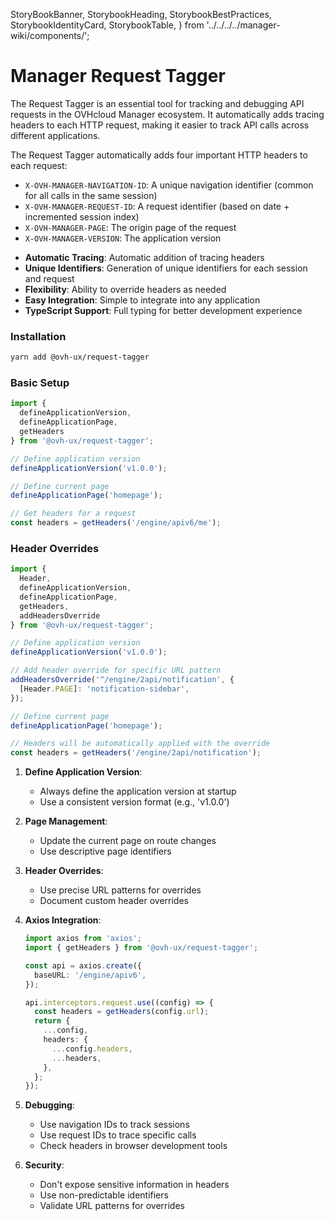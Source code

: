   StoryBookBanner,
  StorybookHeading,
  StorybookBestPractices,
  StorybookIdentityCard,
  StorybookTable,
} from '../../../../manager-wiki/components/';


<Meta title="Core/request-tagger/Overview" />

# Manager Request Tagger

The Request Tagger is an essential tool for tracking and debugging API requests in the OVHcloud Manager ecosystem. It automatically adds tracing headers to each HTTP request, making it easier to track API calls across different applications.

<StorybookHeading label="Overview" level={2} />

The Request Tagger automatically adds four important HTTP headers to each request:

- `X-OVH-MANAGER-NAVIGATION-ID`: A unique navigation identifier (common for all calls in the same session)
- `X-OVH-MANAGER-REQUEST-ID`: A request identifier (based on date + incremented session index)
- `X-OVH-MANAGER-PAGE`: The origin page of the request
- `X-OVH-MANAGER-VERSION`: The application version

<StorybookHeading label="Key Features" level={2} />

- **Automatic Tracing**: Automatic addition of tracing headers
- **Unique Identifiers**: Generation of unique identifiers for each session and request
- **Flexibility**: Ability to override headers as needed
- **Easy Integration**: Simple to integrate into any application
- **TypeScript Support**: Full typing for better development experience

<StorybookHeading label="Usage" level={2} />

### Installation

```bash
yarn add @ovh-ux/request-tagger
```

### Basic Setup

```typescript
import { 
  defineApplicationVersion, 
  defineApplicationPage, 
  getHeaders 
} from '@ovh-ux/request-tagger';

// Define application version
defineApplicationVersion('v1.0.0');

// Define current page
defineApplicationPage('homepage');

// Get headers for a request
const headers = getHeaders('/engine/apiv6/me');
```

### Header Overrides

```typescript
import { 
  Header, 
  defineApplicationVersion, 
  defineApplicationPage, 
  getHeaders,
  addHeadersOverride 
} from '@ovh-ux/request-tagger';

// Define application version
defineApplicationVersion('v1.0.0');

// Add header override for specific URL pattern
addHeadersOverride('^/engine/2api/notification', {
  [Header.PAGE]: 'notification-sidebar',
});

// Define current page
defineApplicationPage('homepage');

// Headers will be automatically applied with the override
const headers = getHeaders('/engine/2api/notification');
```

<StorybookHeading label="Best Practices" level={2} />

1. **Define Application Version**:
   - Always define the application version at startup
   - Use a consistent version format (e.g., 'v1.0.0')

2. **Page Management**:
   - Update the current page on route changes
   - Use descriptive page identifiers

3. **Header Overrides**:
   - Use precise URL patterns for overrides
   - Document custom header overrides

4. **Axios Integration**:
   ```typescript
   import axios from 'axios';
   import { getHeaders } from '@ovh-ux/request-tagger';

   const api = axios.create({
     baseURL: '/engine/apiv6',
   });

   api.interceptors.request.use((config) => {
     const headers = getHeaders(config.url);
     return {
       ...config,
       headers: {
         ...config.headers,
         ...headers,
       },
     };
   });
   ```

5. **Debugging**:
   - Use navigation IDs to track sessions
   - Use request IDs to trace specific calls
   - Check headers in browser development tools

6. **Security**:
   - Don't expose sensitive information in headers
   - Use non-predictable identifiers
   - Validate URL patterns for overrides